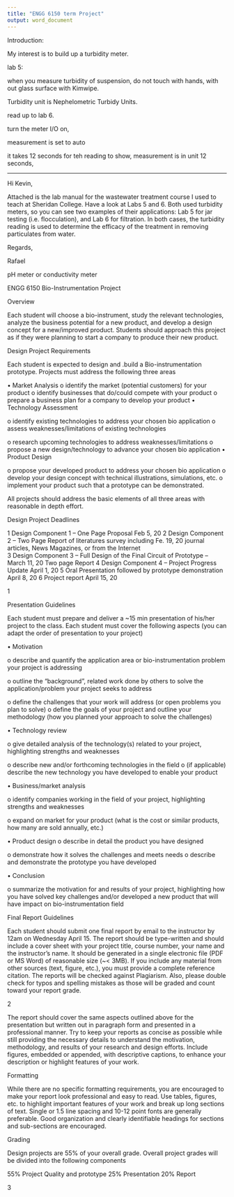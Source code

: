 ```yaml
---
title: "ENGG 6150 term Project"
output: word_document
---
```



Introduction:

My interest is to build up a turbidity meter.



lab 5:


when you measure turbidity of suspension, do not touch with hands, with out glass surface with Kimwipe. 

Turbidity unit is Nephelometric Turbidy Units. 

read up to lab 6. 

turn the meter I/O on, 

measurement is set to auto

it takes 12 seconds for teh reading to show, measurement is in unit 12 seconds, 





_____________________________________________________



Hi Kevin,

 

Attached is the lab manual for the wastewater treatment course I used to teach at Sheridan College. Have a look at Labs 5 and 6. Both used turbidity meters, so you can see two examples of their applications: Lab 5 for jar testing (i.e. flocculation), and Lab 6 for filtration. In both cases, the turbidity reading is used to determine the efficacy of the treatment in removing particulates from water.

 

Regards,

 

Rafael

 




pH meter or conductivity meter

ENGG 6150 Bio-Instrumentation Project

Overview

Each student will choose a bio-instrument, study the relevant technologies, analyze the business potential for a new product, and develop a design concept for a new/improved product. Students should approach this project as if they were planning to start a company to produce their new product.

Design Project Requirements

Each student is expected to design and .build a Bio-instrumentation prototype. Projects must address the following three areas

• Market Analysis
o identify the market (potential customers) for your product
o identify businesses that do/could compete with your product
o prepare a business plan for a company to develop your product
• Technology Assessment

o identify existing technologies to address your chosen bio application o assess weaknesses/limitations of existing technologies

o research upcoming technologies to address weaknesses/limitations
o propose a new design/technology to advance your chosen bio application
• Product Design

o propose your developed product to address your chosen bio application o develop your design concept with technical illustrations, simulations, etc. o implement your product such that a prototype can be demonstrated.

All projects should address the basic elements of all three areas with reasonable in depth effort.

Design Project Deadlines

1	Design Component 1 – One Page Proposal	Feb 5, 20
2	Design Component 2 – Two Page Report of literatures survey including	Fe. 19, 20
	journal articles, News Magazines, or from the Internet	
3	Design Component 3 – Full Design of the Final Circuit of Prototype –	March 11, 20
	Two page Report	
4	Design Component 4 – Project Progress Update	April 1, 20
5	Oral Presentation followed by prototype demonstration	April 8, 20
6	Project report	April 15, 20




1
 
Presentation Guidelines

Each student must prepare and deliver a ~15 min presentation of his/her project to the class. Each student must cover the following aspects (you can adapt the order of presentation to your project)

• Motivation

o describe and quantify the application area or bio-instrumentation problem your project is addressing

o outline the “background”, related work done by others to solve the application/problem your project seeks to address

o define the challenges that your work will address (or open problems you plan to solve) o define the goals of your project and outline your methodology (how you planned your approach to solve the challenges)

• Technology review

o give detailed analysis of the technology(s) related to your project, highlighting strengths and weaknesses

o describe new and/or forthcoming technologies in the field
o (if applicable) describe the new technology you have developed to enable your product

• Business/market analysis

o identify companies working in the field of your project, highlighting strengths and weaknesses

o expand on market for your product (what is the cost or similar products, how many are sold annually, etc.)

• Product design
o describe in detail the product you have designed

o demonstrate how it solves the challenges and meets needs o describe and demonstrate the prototype you have developed

• Conclusion

o summarize the motivation for and results of your project, highlighting how you have solved key challenges and/or developed a new product that will have impact on bio-instrumentation field

Final Report Guidelines

Each student should submit one final report by email to the instructor by 12am on Wednesday April 15. The report should be type-written and should include a cover sheet with your project title, course number, your name and the instructor’s name. It should be generated in a single electronic file (PDF or MS Word) of reasonable size (~< 3MB). If you include any material from other sources (text, figure, etc.), you must provide a complete reference citation. The reports will be checked against Plagiarism. Also, please double check for typos and spelling mistakes as those will be graded and count toward your report grade.


2
 

The report should cover the same aspects outlined above for the presentation but written out in paragraph form and presented in a professional manner. Try to keep your reports as concise as possible while still providing the necessary details to understand the motivation, methodology, and results of your research and design efforts. Include figures, embedded or appended, with descriptive captions, to enhance your description or highlight features of your work.

Formatting

While there are no specific formatting requirements, you are encouraged to make your report look professional and easy to read. Use tables, figures, etc. to highlight important features of your work and break up long sections of text. Single or 1.5 line spacing and 10-12 point fonts are generally preferable. Good organization and clearly identifiable headings for sections and sub-sections are encouraged.

Grading

Design projects are 55% of your overall grade. Overall project grades will be divided into the following components

55% Project Quality and prototype	25% Presentation	20% Report





































3
